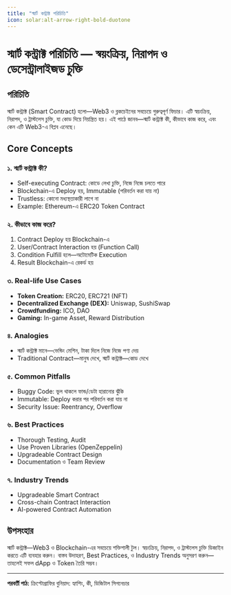 ```yaml
---
title: "স্মার্ট কন্ট্রাক্ট পরিচিতি"
icon: solar:alt-arrow-right-bold-duotone
---
```


# স্মার্ট কন্ট্রাক্ট পরিচিতি — স্বয়ংক্রিয়, নিরাপদ ও ডেসেন্ট্রালাইজড চুক্তি

## পরিচিতি

স্মার্ট কন্ট্রাক্ট (Smart Contract) হলো—Web3 ও ব্লকচেইনের সবচেয়ে গুরুত্বপূর্ণ ফিচার। এটি স্বয়ংক্রিয়, নিরাপদ, ও ট্রাস্টলেস চুক্তি, যা কোড দিয়ে নিয়ন্ত্রিত হয়। এই পাঠে জানব—স্মার্ট কন্ট্রাক্ট কী, কীভাবে কাজ করে, এবং কেন এটি Web3-এ বিপ্লব এনেছে।

## Core Concepts

### ১. স্মার্ট কন্ট্রাক্ট কী?
- Self-executing Contract: কোডে লেখা চুক্তি, নিজে নিজে চলতে পারে
- Blockchain-এ Deploy হয়, Immutable (পরিবর্তন করা যায় না)
- Trustless: কোনো মধ্যস্থতাকারী লাগে না
- Example: Ethereum-এ ERC20 Token Contract

### ২. কীভাবে কাজ করে?
1. Contract Deploy হয় Blockchain-এ
2. User/Contract Interaction হয় (Function Call)
3. Condition Fulfill হলে—অটোমেটিক Execution
4. Result Blockchain-এ রেকর্ড হয়

### ৩. Real-life Use Cases
- **Token Creation:** ERC20, ERC721 (NFT)
- **Decentralized Exchange (DEX):** Uniswap, SushiSwap
- **Crowdfunding:** ICO, DAO
- **Gaming:** In-game Asset, Reward Distribution

### ৪. Analogies
- স্মার্ট কন্ট্রাক্ট মানে—ভেন্ডিং মেশিন, টাকা দিলে নিজে নিজে পণ্য দেয়
- Traditional Contract—মানুষ দেখে, স্মার্ট কন্ট্রাক্ট—কোড দেখে

### ৫. Common Pitfalls
- Buggy Code: ভুল থাকলে ফান্ড/ডেটা হারানোর ঝুঁকি
- Immutable: Deploy করার পর পরিবর্তন করা যায় না
- Security Issue: Reentrancy, Overflow

### ৬. Best Practices
- Thorough Testing, Audit
- Use Proven Libraries (OpenZeppelin)
- Upgradeable Contract Design
- Documentation ও Team Review

### ৭. Industry Trends
- Upgradeable Smart Contract
- Cross-chain Contract Interaction
- AI-powered Contract Automation

## উপসংহার

স্মার্ট কন্ট্রাক্ট—Web3 ও Blockchain-এর সবচেয়ে শক্তিশালী টুল। স্বয়ংক্রিয়, নিরাপদ, ও ট্রাস্টলেস চুক্তি ডিজাইন করতে এটি ব্যবহার করুন। বাস্তব উদাহরণ, Best Practices, ও Industry Trends অনুসরণ করুন—তাহলেই সফল dApp ও Token তৈরি সম্ভব।

---

**পরবর্তী পাঠ:** ক্রিপ্টোগ্রাফির বুনিয়াদ: হ্যাশিং, কী, ডিজিটাল সিগনেচার
